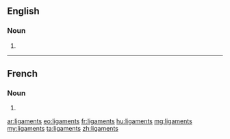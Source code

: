 ==English==

===Noun===
{{head|en}}

# {{plural of|ligament}}

----

==French==

===Noun===
{{head|fr}} {{m-p}}

# {{plural of|ligament|lang=fr}}

[[ar:ligaments]]
[[eo:ligaments]]
[[fr:ligaments]]
[[hu:ligaments]]
[[mg:ligaments]]
[[my:ligaments]]
[[ta:ligaments]]
[[zh:ligaments]]